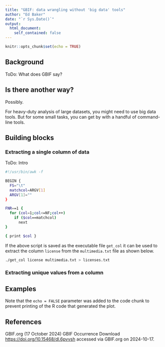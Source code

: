 ```yaml
---
title: "GBIF: data wrangling without 'big data' tools"
author: "Ed Baker"
date: "`r Sys.Date()`"
output: 
  html_document:
    self_contained: false
---
```


```r
knitr::opts_chunk$set(echo = TRUE)
```

## Background

ToDo: What does GBIF say?

## Is there another way?

Possibly.

For heavy-duty analysis of large datasets, you might need to use big data tools. But for some small tasks, you can get by with a handful of command-line tools.

## Building blocks

### Extracting a single column of data

ToDo: Intro

```bash
#!/usr/bin/awk -f

BEGIN {
  FS="\t"
  matchcol=ARGV[1]
  ARGV[1]=""
}

FNR==1 {
  for (col=1;col<=NF;col++)
    if ($col==matchcol)
      next
}

{ print $col }

```

If the above script is saved as the executable file `get_col` it can be used to extract the column `license` from the `multimedia.txt` file as shown below.

```bash
./get_col license multimedia.txt > licenses.txt
```

### Extracting unique values from a column



## Examples

Note that the `echo = FALSE` parameter was added to the code chunk to prevent printing of the R code that generated the plot.

## References

GBIF.org (17 October 2024) GBIF Occurrence Download <https://doi.org/10.15468/dl.6pvvsh> accessed via GBIF.org on 2024-10-17.
